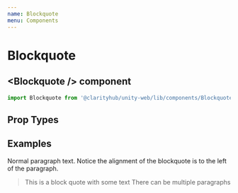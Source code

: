```yaml
---
name: Blockquote
menu: Components
---
```



# Blockquote

## \<Blockquote /\> component

```js
import Blockquote from '@clarityhub/unity-web/lib/components/Blockquote';
```

## Prop Types

<PropsTable of={Blockquote} />

## Examples

<Playground>
    <Typography>
        Normal paragraph text. Notice the alignment of the blockquote is
        to the left of the paragraph.
    </Typography>
    <Blockquote>
        <Typography>This is a block quote with some text</Typography>
        <Typography>There can be multiple paragraphs</Typography>
    </Blockquote>
</Playground>
